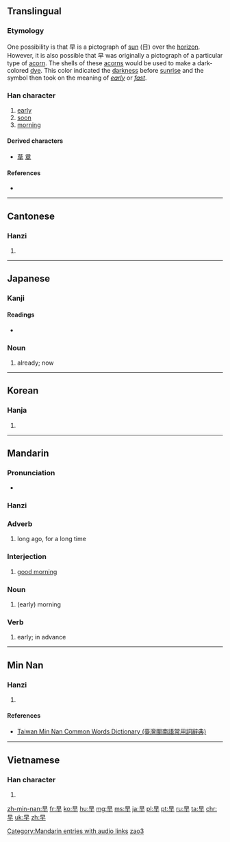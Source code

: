 ==Translingual==
{{stroke order|strokes=6}}
{{stroke order|type=animate}}

===Etymology===
One possibility is that 早 is a pictograph of [[sun]] (日) over the [[horizon]]. However, it is also possible that 早 was originally a pictograph of a particular type of [[acorn]]. The shells of these [[acorns]] would be used to make a dark-colored [[dye]]. This color indicated the [[darkness]] before [[sunrise]] and the symbol then took on the meaning of ''[[early]]'' or ''[[fast]]''.

===Han character===
{{Han char|rn=72|rad=日|as=02|sn=6|four=6040<sub>0</sub>|canj=日十 (AJ)|ids=⿱[[日]][[十]]}}

# [[early]]
# [[soon]]
# [[morning]]

====Derived characters====
* [[草]] [[章]]

====References====
* {{Han ref|kx=0489.120|dkj=13742|dj=0850.090|hdz=21483.060|uh=65E9|ud=26089|bh=A6AD|bd=42669}}

----

==Cantonese==

===Hanzi===
{{yue-hanzi|jyut=[[zou2]]|y=jou2}}

# {{defn|lang=yue|sort=日02}}

----

==Japanese==

===Kanji===
{{ja-kanji|grade=1|rs=日02}}

====Readings====
* {{ja-readings|on=[[そう]] (sō), [[さつ]] (satsu)|kun=[[はやい]] (hayai), [[はや]] (haya), [[さ]] (sa)}}

===Noun===
{{ja-noun|はや}}
# already; now
----

==Korean==

===Hanja===
{{ko-hanja|hangeul=조|eumhun=일찍|rv=jo|mr=cho|y=co}}

# {{defn|lang=ko|sort=日02}}

----

==Mandarin==

===Pronunciation===
* {{audio|zh-zǎo.ogg|audio|lang=cmn}}

===Hanzi===
{{cmn-hanzi|pin=[[zǎo]] ([[zao3]])|wg=tsao<sup>3</sup>}}
{{zh-hanzi-box|[[早]]}}

===Adverb===
{{cmn-adv|ts|pin=zǎo|pint=zao3}}

# {{context|Beginning Mandarin|lang=cmn}} long ago, for a long time

===Interjection===
{{cmn-interj|ts|pin=zǎo|pint=zao3}}

# [[good morning]]

===Noun===
{{cmn-noun|ts|pin=zǎo|pint=zao3}}

# {{context|Beginning Mandarin|lang=cmn}} (early) morning

===Verb===
{{cmn-verb|ts|pin=zǎo|pint=zao3}}

# {{context|Beginning Mandarin|lang=cmn}} early; in advance

[[Category:Mandarin entries with audio links]]
[[Category:Beginning Mandarin|zao3]]

----

==Min Nan==

===Hanzi===
{{nan-hanzi|tlpa=tsá (tsa<sup>2</sup>), tsái (tsai<sup>2</sup>)}}

# {{defn|lang=nan|sort=日02}}

====References====
*[http://twblg.dict.edu.tw/holodict_new/result_detail.jsp?n_no=2446&curpage=1&sample=%E6%97%A9&radiobutton=1&querytarget=1&limit=20&pagenum=2&rowcount=30 Taiwan Min Nan Common Words Dictionary (臺灣閩南語常用詞辭典)]

----

==Vietnamese==

===Han character===
{{vi-hantu|[[tảo]]|rs=日02}}

# {{defn|lang=vi|sort=日02}}

[[zh-min-nan:早]]
[[fr:早]]
[[ko:早]]
[[hu:早]]
[[mg:早]]
[[ms:早]]
[[ja:早]]
[[pl:早]]
[[pt:早]]
[[ru:早]]
[[ta:早]]
[[chr:早]]
[[uk:早]]
[[zh:早]]